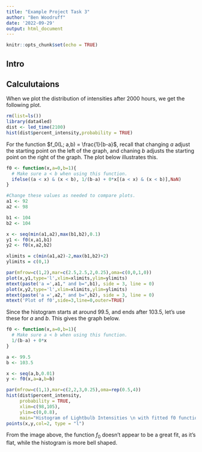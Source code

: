 ```yaml
---
title: "Example Project Task 3"
author: "Ben Woodruff"
date: '2022-09-29'
output: html_document
---
```


```r
knitr::opts_chunk$set(echo = TRUE)
```

## Intro


## Calculutaions

When we plot the distribution of intensities after 2000 hours, we get the following plot. 

```r
rm(list=ls())
library(data4led)
dist <- led_time(2100)
hist(dist$percent_intensity,probability = TRUE)
```

For the function $f_0(L; a,b) = \frac{1}{b-a}$, recall that changing $a$ adjust the starting point on the left of the graph, and chaning $b$ adjusts the starting point on the right of the graph. The plot below illustrates this. 

```r
f0 <- function(x,a=0,b=1){
  # Make sure a < b when using this function.
  ifelse((a < x) & (x < b), 1/(b-a) + 0*x[(a < x) & (x < b)],NaN)
}

#Change these values as needed to compare plots. 
a1 <- 92
a2 <- 98

b1 <- 104
b2 <- 104

x <- seq(min(a1,a2),max(b1,b2),0.1)
y1 <- f0(x,a1,b1)
y2 <- f0(x,a2,b2)

xlimits = c(min(a1,a2)-2,max(b1,b2)+2)
ylimits = c(0,1)

par(mfrow=c(1,2),mar=c(2.5,2.5,2,0.25),oma=c(0,0,1,0))
plot(x,y1,type='l',xlim=xlimits,ylim=ylimits)
mtext(paste('a =',a1," and b=",b1), side = 3, line = 0)
plot(x,y2,type='l',xlim=xlimits,ylim=ylimits)
mtext(paste('a =',a2," and b=",b2), side = 3, line = 0)
mtext('Plot of f0',side=3,line=0,outer=TRUE)
```

Since the histogram starts at around 99.5, and ends after 103.5, let's use these for $a$ and $b$. This gives the graph below. 

```r
f0 <- function(x,a=0,b=1){
  # Make sure a < b when using this function.
  1/(b-a) + 0*x
}

a <- 99.5
b <- 103.5

x <- seq(a,b,0.01)
y <- f0(x,a=a,b=b)

par(mfrow=c(1,1),mar=c(2,2,3,0.25),oma=rep(0.5,4))
hist(dist$percent_intensity,
     probability = TRUE,
     xlim=c(98,105),
     ylim=c(0,0.8),
     main="Histogram of Lightbulb Intensities \n with fitted f0 function")
points(x,y,col=2, type = "l")
```

From the image above, the function $f_0$ doesn't appear to be a great fit, as it's flat, while the histogram is more bell shaped. 
